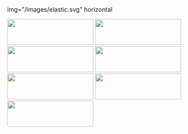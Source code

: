 <CardGroup cols={4}>
  <Card 
  title="Elasticsearch" 
  href="https://www.aptible.com/docs/elasticsearch" 

  img="/images/elastic.svg"
  horizontal
  >
  </Card>
  <Card title="InfluxDB" href="https://www.aptible.com/docs/influxdb" horizontal>
      <Frame><img height="60" width="200" noZoom src="/images/InfluxDB.png" /></Frame>

  </Card>
  <Card title="MongoDB" href="https://www.aptible.com/docs/mongodb" >
        <Frame><img height="60" width="200" noZoom src="/images/MongoDB.png" /></Frame>

  </Card>
  <Card title="MySQL" href="https://www.aptible.com/docs/mysql" >
      <Frame><img height="60" width="200" noZoom src="/images/MySQL.png" /></Frame>

  </Card>
  <Card title="PostgreSQL" href="https://www.aptible.com/docs/postgresql" >
      <Frame><img height="60" width="200" noZoom src="/images/PostgreSQL.png" /></Frame>

  </Card>
  <Card title="RabbitMQ" href="https://www.aptible.com/docs/rabbitmq" >
      <Frame><img height="60" width="200" noZoom src="/images/RabbitMQ.png" /></Frame>

  </Card>
  <Card title="Redis" href="https://www.aptible.com/docs/redis">
      <Frame><img height="60" width="200" noZoom src="/images/Redis.png" /></Frame>

  </Card>
  <Card title="SFTP" href="https://www.aptible.com/docs/sftp" > 
      <Frame><img height="60" width="200" noZoom src="/images/SFTP.png" /></Frame>

  </Card>
</CardGroup>

